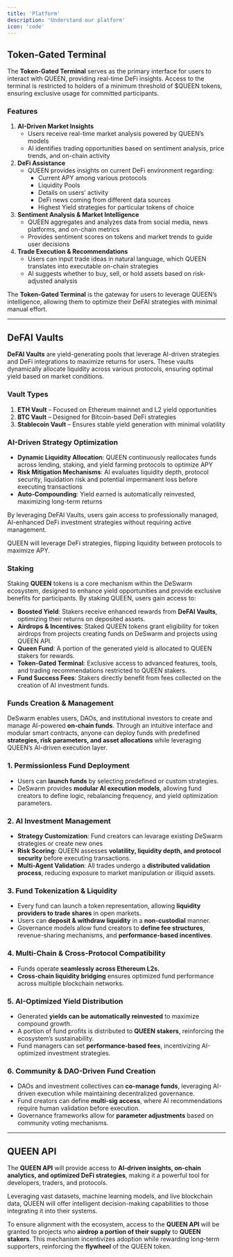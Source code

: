 ```yaml
---
title: 'Platform'
description: 'Understand our platform'
icon: 'code'
---
```


## Token-Gated Terminal

The **Token-Gated Terminal** serves as the primary interface for users to interact with QUEEN, providing real-time DeFi insights. Access to the terminal is restricted to holders of a minimum threshold of $QUEEN tokens, ensuring exclusive usage for committed participants.

### Features

1. **AI-Driven Market Insights**
    - Users receive real-time market analysis powered by QUEEN’s models
    - AI identifies trading opportunities based on sentiment analysis, price trends, and on-chain activity
2. **DeFi Assistance** 
    - QUEEN provides insights on current DeFi environment regarding:
        - Current APY among various protocols
        - Liquidity Pools
        - Details on users’ activity
        - DeFi news coming from different data sources
        - Highest Yield strategies for particular tokens of choice
3. **Sentiment Analysis & Market Intelligence**
    - QUEEN aggregates and analyzes data from social media, news platforms, and on-chain metrics
    - Provides sentiment scores on tokens and market trends to guide user decisions
4. **Trade Execution & Recommendations**
    - Users can input trade ideas in natural language, which QUEEN translates into executable on-chain strategies
    - AI suggests whether to buy, sell, or hold assets based on risk-adjusted analysis

The **Token-Gated Terminal** is the gateway for users to leverage QUEEN’s intelligence, allowing them to optimize their DeFAI strategies with minimal manual effort.

---

## DeFAI Vaults

**DeFAI Vaults** are yield-generating pools that leverage AI-driven strategies and DeFi integrations to maximize returns for users. These vaults dynamically allocate liquidity across various protocols, ensuring optimal yield based on market conditions.

### Vault Types

1. **ETH Vault** – Focused on Ethereum mainnet and L2 yield opportunities
2. **BTC Vault** – Designed for Bitcoin-based DeFi strategies
3. **Stablecoin Vault** – Ensures stable yield generation with minimal volatility

### AI-Driven Strategy Optimization

- **Dynamic Liquidity Allocation**: QUEEN continuously reallocates funds across lending, staking, and yield farming protocols to optimize APY
- **Risk Mitigation Mechanisms**: AI evaluates liquidity depth, protocol security, liquidation risk and potential impermanent loss before executing transactions
- **Auto-Compounding**: Yield earned is automatically reinvested, maximizing long-term returns

By leveraging DeFAI Vaults, users gain access to professionally managed, AI-enhanced DeFi investment strategies without requiring active management.

QUEEN will leverage DeFi strategies, flipping liquidity between protocols to maximize APY.

### Staking

Staking **QUEEN** tokens is a core mechanism within the DeSwarm ecosystem, designed to enhance yield opportunities and provide exclusive benefits for participants. By staking QUEEN, users gain access to:

- **Boosted Yield**: Stakers receive enhanced rewards from **DeFAI Vaults**, optimizing their returns on deposited assets.
- **Airdrops & Incentives**: Staked QUEEN tokens grant eligibility for token airdrops from projects creating funds on DeSwarm and projects using QUEEN API.
- **Queen Fund**: A portion of the generated yield is allocated to QUEEN stakers for rewards.
- **Token-Gated Terminal**: Exclusive access to advanced features, tools, and trading recommendations restricted to QUEEN stakers.
- **Fund Success Fees**: Stakers directly benefit from fees collected on the creation of AI investment funds.

### **Funds Creation & Management**

DeSwarm enables users, DAOs, and institutional investors to create and manage AI-powered **on-chain funds**. Through an intuitive interface and modular smart contracts, anyone can deploy funds with predefined **strategies, risk parameters, and asset allocations** while leveraging QUEEN’s AI-driven execution layer.

### **1. Permissionless Fund Deployment**

- Users can **launch funds** by selecting predefined or custom strategies.
- DeSwarm provides **modular AI execution models**, allowing fund creators to define logic, rebalancing frequency, and yield optimization parameters.

### **2. AI Investment Management**

- **Strategy Customization**: Fund creators can levarage existing DeSwarm strategies or create new ones
- **Risk Scoring**: QUEEN assesses **volatility, liquidity depth, and protocol security** before executing transactions.
- **Multi-Agent Validation**: All trades undergo a **distributed validation process**, reducing exposure to market manipulation or illiquid assets.

### **3. Fund Tokenization & Liquidity**

- Every fund can launch a token representation, allowing **liquidity providers to trade shares** in open markets.
- Users can **deposit & withdraw liquidity** in a **non-custodial** manner.
- Governance models allow fund creators to **define fee structures**, revenue-sharing mechanisms, and **performance-based incentives**.

### **4. Multi-Chain & Cross-Protocol Compatibility**

- Funds operate **seamlessly across Ethereum L2s.**
- **Cross-chain liquidity bridging** ensures optimized fund performance across multiple blockchain networks.

### **5. AI-Optimized Yield Distribution**

- Generated **yields can be automatically reinvested** to maximize compound growth.
- A portion of fund profits is distributed to **QUEEN stakers**, reinforcing the ecosystem’s sustainability.
- Fund managers can set **performance-based fees**, incentivizing AI-optimized investment strategies.

### **6. Community & DAO-Driven Fund Creation**

- DAOs and investment collectives can **co-manage funds**, leveraging AI-driven execution while maintaining decentralized governance.
- Fund creators can define **multi-sig access**, where AI recommendations require human validation before execution.
- Governance frameworks allow for **parameter adjustments** based on community voting mechanisms.

---

## **QUEEN API**

The **QUEEN API** will provide access to **AI-driven insights, on-chain analytics, and optimized DeFi strategies**, making it a powerful tool for developers, traders, and protocols. 

Leveraging vast datasets, machine learning models, and live blockchain data, QUEEN will offer intelligent decision-making capabilities to those integrating it into their systems.

To ensure alignment with the ecosystem, access to the **QUEEN API** will be granted to projects who **airdrop a portion of their supply** to **QUEEN stakers**. This mechanism incentivizes adoption while rewarding long-term supporters, reinforcing the **flywheel** of the QUEEN token.
